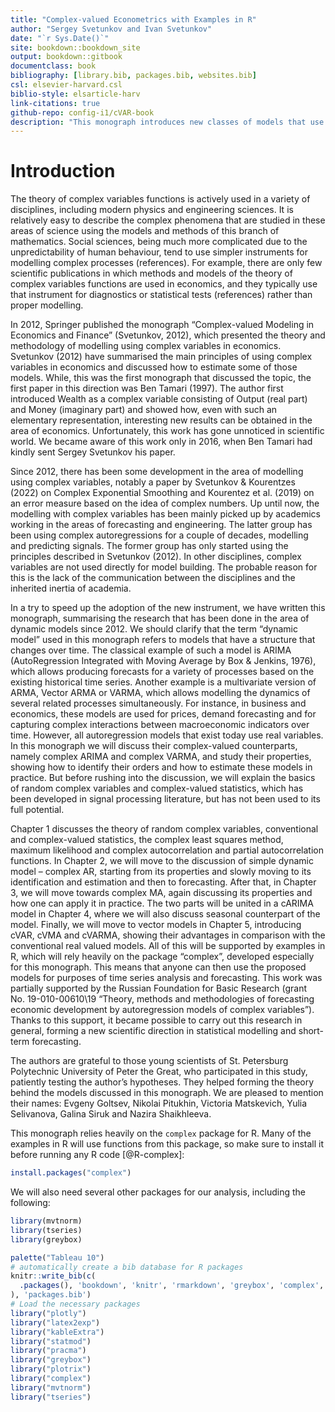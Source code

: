 ```yaml
--- 
title: "Complex-valued Econometrics with Examples in R"
author: "Sergey Svetunkov and Ivan Svetunkov"
date: "`r Sys.Date()`"
site: bookdown::bookdown_site
output: bookdown::gitbook
documentclass: book
bibliography: [library.bib, packages.bib, websites.bib]
csl: elsevier-harvard.csl
biblio-style: elsarticle-harv
link-citations: true
github-repo: config-i1/cVAR-book
description: "This monograph introduces new classes of models that use instrument of complex variables. This is for internal use only."
---
```


# Introduction {-}
The theory of complex variables functions is actively used in a variety of disciplines, including modern physics and engineering sciences. It is relatively easy to describe the complex phenomena that are studied in these areas of science using the models and methods of this branch of mathematics. Social sciences, being much more complicated due to the unpredictability of human behaviour, tend to use simpler instruments for modelling complex processes (references). For example, there are only few scientific publications in which methods and models of the theory of complex variables functions are used in economics, and they typically use that instrument for diagnostics or statistical tests (references) rather than proper modelling.

In 2012, Springer published the monograph “Complex-valued Modeling in Economics and Finance” (Svetunkov, 2012), which presented the theory and methodology of modelling using complex variables in economics. Svetunkov (2012) have summarised the main principles of using complex variables in economics and discussed how to estimate some of those models. While, this was the first monograph that discussed the topic, the first paper in this direction was Ben Tamari (1997). The author first introduced Wealth as a complex variable consisting of Output (real part) and Money (imaginary part) and showed how, even with such an elementary representation, interesting new results can be obtained in the area of economics. Unfortunately, this work has gone unnoticed in scientific world. We became aware of this work only in 2016, when Ben Tamari had kindly sent Sergey Svetunkov his paper.

Since 2012, there has been some development in the area of modelling using complex variables, notably a paper by Svetunkov & Kourentzes (2022) on Complex Exponential Smoothing and Kourentez et al. (2019) on an error measure based on the idea of complex numbers. Up until now, the modelling with complex variables has been mainly picked up by academics working in the areas of forecasting and engineering. The latter group has been using complex autoregressions for a couple of decades, modelling and predicting signals. The former group has only started using the principles described in Svetunkov (2012). In other disciplines, complex variables are not used directly for model building. The probable reason for this is the lack of the communication between the disciplines and the inherited inertia of academia.

In a try to speed up the adoption of the new instrument, we have written this monograph, summarising the research that has been done in the area of dynamic models since 2012. We should clarify that the term “dynamic model” used in this monograph refers to models that have a structure that changes over time. The classical example of such a model is ARIMA (AutoRegression Integrated with Moving Average by Box & Jenkins, 1976), which allows producing forecasts for a variety of processes based on the existing historical time series. Another example is a multivariate version of ARMA, Vector ARMA or VARMA, which allows modelling the dynamics of several related processes simultaneously. For instance, in business and economics, these models are used for prices, demand forecasting and for capturing complex interactions between macroeconomic indicators over time.
However, all autoregression models that exist today use real variables. In this monograph we will discuss their complex-valued counterparts, namely complex ARIMA and complex VARMA, and study their properties, showing how to identify their orders and how to estimate these models in practice. But before rushing into the discussion, we will explain the basics of random complex variables and complex-valued statistics, which has been developed in signal processing literature, but has not been used to its full potential.

Chapter 1 discusses the theory of random complex variables, conventional and complex-valued statistics, the complex least squares method, maximum likelihood and complex autocorrelation and partial autocorrelation functions. In Chapter 2, we will move to the discussion of simple dynamic model – complex AR, starting from its properties and slowly moving to its identification and estimation and then to forecasting. After that, in Chapter 3, we will move towards complex MA, again discussing its properties and how one can apply it in practice. The two parts will be united in a cARIMA model in Chapter 4, where we will also discuss seasonal counterpart of the model. Finally, we will move to vector models in Chapter 5, introducing cVAR, cVMA and cVARMA, showing their advantages in comparison with the conventional real valued models. All of this will be supported by examples in R, which will rely heavily on the package “complex”, developed especially for this monograph. This means that anyone can then use the proposed models for purposes of time series analysis and forecasting.
This work was partially supported by the Russian Foundation for Basic Research (grant No. 19-010-00610\19 "Theory, methods and methodologies of forecasting economic development by autoregression models of complex variables"). Thanks to this support, it became possible to carry out this research in general, forming a new scientific direction in statistical modelling and short-term forecasting.

The authors are grateful to those young scientists of St. Petersburg Polytechnic University of Peter the Great, who participated in this study, patiently testing the author's hypotheses. They helped forming the theory behind the models discussed in this monograph. We are pleased to mention their names: Evgeny Goltsev, Nikolai Pitukhin, Victoria Matskevich, Yulia Selivanova, Galina Siruk and Nazira Shaikhleeva.
 
This monograph relies heavily on the `complex` package for R. Many of the examples in R will use functions from this package, so make sure to install it before running any R code [@R-complex]:
```r
install.packages("complex")
```

We will also need several other packages for our analysis, including the following:
```r
library(mvtnorm)
library(tseries)
library(greybox)
```


```r
palette("Tableau 10")
# automatically create a bib database for R packages
knitr::write_bib(c(
  .packages(), 'bookdown', 'knitr', 'rmarkdown', 'greybox', 'complex', 'plotrix', 'plotly', 'mvtnorm', 'tseries'
), 'packages.bib')
# Load the necessary packages
library("plotly")
library("latex2exp")
library("kableExtra")
library("statmod")
library("pracma")
library("greybox")
library("plotrix")
library("complex")
library("mvtnorm")
library("tseries")
```
